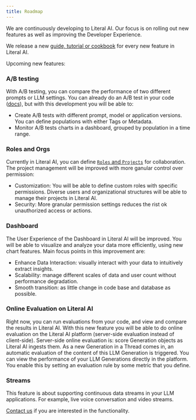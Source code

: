 ```yaml
---
title: Roadmap
---
```


We are continuously developing to Literal AI. Our focus is on rolling out new features as well as improving the Developer Experience. 

We release a new [guide, tutorial or cookbook](/guides/overview) for every new feature in Literal AI.

Upcoming new features: 

### A/B testing

With A/B testing, you can compare the performance of two different prompts or LLM settings. You can already do an A/B test in your code ([docs](/concepts/evaluation/ab-testing)), but with this development you will be able to: 
* Create A/B tests with different prompt, model or application versions. You can define populations with either Tags or Metadata.
* Monitor A/B tests charts in a dashboard, grouped by population in a time range.

### Roles and Orgs

Currently in Literal AI, you can define [`Roles` and `Projects`](/concepts/project-roles) for collaboration. The project management will be improved with more ganular control over permission:
* Customization: You will be able to define custom roles with specific permissions. Diverse users and organizational structures will be able to manage their projects in Literal AI. 
* Security: More granular permission settings reduces the rist ok unauthorized access or actions. 

### Dashboard

The User Experience of the Dashboard in Literal AI will be improved. You will be able to visualize and analyze your data more efficiently, using new chart features. Main focus points in this improvement are: 
* Enhance Data Interaction: visually interact with your data to intuitively extract insights. 
* Scalability: manage different scales of data and user count without performance degradation. 
* Smooth transition: as little change in code base and database as possible.

### Online Evaluation on Literal AI

Right now, you can run evaluations from your code, and view and compare the results in Literal AI. With this new feature you will be able to do online evaluation on the Literal AI platform (server-side evaluation instead of client-side). Server-side online evaluation is: score Generation objects as Literal AI ingests them. As a new Generation in a Thread comes in, an automatic evaluation of the content of this LLM Generation is triggered. You can view the performance of your LLM Generations directly in the platform. You enable this by setting an evaluation rule by some metric that you define. 

### Streams 

This feature is about supporting continuous data streams in your LLM applications. For example, live voice conversation and video streams. 

[Contact us](https://literalai.com/contact-us) if you are interested in the functionality.